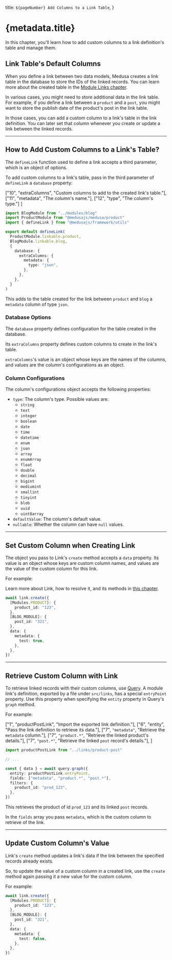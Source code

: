   title: `${pageNumber} Add Columns to a Link Table`,
}

# {metadata.title}

In this chapter, you'll learn how to add custom columns to a link definition's table and manage them.

## Link Table's Default Columns

When you define a link between two data models, Medusa creates a link table in the database to store the IDs of the linked records. You can learn more about the created table in the [Module Links chapter](../page.mdx).

In various cases, you might need to store additional data in the link table. For example, if you define a link between a `product` and a `post`, you might want to store the publish date of the product's post in the link table.

In those cases, you can add a custom column to a link's table in the link definition. You can later set that column whenever you create or update a link between the linked records.

---

## How to Add Custom Columns to a Link's Table?

The `defineLink` function used to define a link accepts a third parameter, which is an object of options.

To add custom columns to a link's table, pass in the third parameter of `defineLink` a `database` property:

  ["10", "extraColumns", "Custom columns to add to the created link's table."],
  ["11", "metadata", "The column's name."],
  ["12", "type", "The column's type."]
]

```ts highlights={linkHighlights}
import BlogModule from "../modules/blog"
import ProductModule from "@medusajs/medusa/product"
import { defineLink } from "@medusajs/framework/utils"

export default defineLink(
  ProductModule.linkable.product,
  BlogModule.linkable.blog,
  {
    database: {
      extraColumns: {
        metadata: {
          type: "json",
        },
      },
    },
  }
)
```

This adds to the table created for the link between `product` and `blog` a `metadata` column of type `json`.

### Database Options

The `database` property defines configuration for the table created in the database.

Its `extraColumns` property defines custom columns to create in the link's table.

`extraColumns`'s value is an object whose keys are the names of the columns, and values are the column's configurations as an object.

### Column Configurations

The column's configurations object accepts the following properties:

- `type`: The column's type. Possible values are:
    - `string`
    - `text`
    - `integer`
    - `boolean`
    - `date`
    - `time`
    - `datetime`
    - `enum`
    - `json`
    - `array`
    - `enumArray`
    - `float`
    - `double`
    - `decimal`
    - `bigint`
    - `mediumint`
    - `smallint`
    - `tinyint`
    - `blob`
    - `uuid`
    - `uint8array`
- `defaultValue`: The column's default value.
- `nullable`: Whether the column can have `null` values.

---

## Set Custom Column when Creating Link

The object you pass to Link's `create` method accepts a `data` property. Its value is an object whose keys are custom column names, and values are the value of the custom column for this link.

For example:

<Note>

Learn more about Link, how to resolve it, and its methods in [this chapter](../link/page.mdx).

</Note>

```ts
await link.create({
  [Modules.PRODUCT]: {
    product_id: "123",
  },
  [BLOG_MODULE]: {
    post_id: "321",
  },
  data: {
    metadata: {
      test: true,
    },
  },
})
```

---

## Retrieve Custom Column with Link

To retrieve linked records with their custom columns, use [Query](../query/page.mdx). A module link's definition, exported by a file under `src/links`, has a special `entryPoint` property. Use this property when specifying the `entity` property in Query's `graph` method.

For example:

  ["1", "productPostLink", "Import the exported link definition."],
  ["6", "entity", "Pass the link definition to retrieve its data."],
  ["7", `"metadata"`, "Retrieve the `metadata` column."],
  ["7", `"product.*"`, "Retrieve the linked product's details."],
  ["7", `"post.*"`, "Retrieve the linked `post` record's details."],
]

```ts highlights={retrieveHighlights}
import productPostLink from "../links/product-post"

// ...

const { data } = await query.graph({
  entity: productPostLink.entryPoint,
  fields: ["metadata", "product.*", "post.*"],
  filters: {
    product_id: "prod_123",
  },
})
```

This retrieves the product of id `prod_123` and its linked `post` records.

In the `fields` array you pass `metadata`, which is the custom column to retrieve of the link.

---

## Update Custom Column's Value

Link's `create` method updates a link's data if the link between the specified records already exists.

So, to update the value of a custom column in a created link, use the `create` method again passing it a new value for the custom column.

For example:

```ts
await link.create({
  [Modules.PRODUCT]: {
    product_id: "123",
  },
  [BLOG_MODULE]: {
    post_id: "321",
  },
  data: {
    metadata: {
      test: false,
    },
  },
})
```
